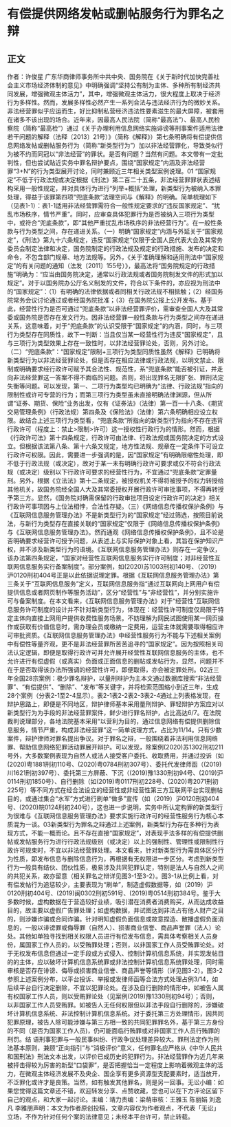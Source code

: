 # 有偿提供网络发帖或删帖服务行为罪名之辩
## 正文
作者：许俊星 广东华商律师事务所中共中央、国务院在《关于新时代加快完善社会主义市场经济体制的意见》中明确强调“坚持公有制为主体、多种所有制经济共同发展，增强微观主体活力”，其中，增强微观主体活力，很大程度上取决于经济行为多样性。然而，发展多样性必然产生一系列合法与违法经济行为的微妙关系。非法经营罪似乎应运而生，好比抑制私营经济违法性要素滋生的最大屏障，被套用在诸多不该出现的场合。近年来，因最高人民法院（简称“最高法”）、最高人民检察院（简称“最高检”）通过《关于办理利用信息网络实施诽谤等刑事案件适用法律若干问题的解释（法释〔2013〕21号）》（简称《解释》）第七条明确将有偿提供信息网络发帖或删帖服务行为（简称“新类型行为”）加以非法经营罪化，导致类似行为被不约而同冠以“非法经营”的罪状。是否有问题？当然有问题。本文带有一定批判性，但也尝试贴近实务中罪名辩护要点，围绕“国家规定”内涵及非法经营罪“3+N”的行为类型展开讨论，同时兼顾近三年相关类型案例说理。01 “国家规定”不低于行政法规或决定根据《刑法》第二百二十五条，非法经营罪罪状表述结构采用一般性规定，并对具体行为进行“列举+概括”处理，新类型行为被纳入本罪处理，得益于该罪第四项“兜底条款”法理空间与《解释》的明确。简单梳理如下（见表1-1）：表1-1适用非法经营罪需符合一般性规定要求的“违反国家规定”、“扰乱市场秩序，情节严重”。同时，应审查具体犯罪行为是否被纳入三项行为类型中，或符合“兜底条款”，即“其他严重扰乱市场秩序的非法经营行为”。在一般性条款与行为类型之间，存在递进关系。（一）明确“国家规定”内涵与外延关于“国家规定”，《刑法》第九十六条规定，违反“国家规定”仅限于全国人民代表大会及其常务委员会制定法律和决定，国务院制定的行政法规及规定的行政措施、发布的决定和命令，不包含部门规章、地方法规等。另外，《关于准确理解和适用刑法中“国家规定”的有关问题的通知（法发〔2011〕155号）》，最高法将“国务院规定的行政措施”明确为：“应当由国务院决定，通常以行政法规或者国务院制发文件的形式加以规定”。对于以国务院办公厅名义制发的文件，符合以下条件的，亦应视为刑法中的“国家规定”：（1）有明确的法律依据或者同相关行政法规不相抵触；（2）经国务院常务会议讨论通过或者经国务院批准；（3）在国务院公报上公开发布。基于此，经营性行为是否可通过“兜底条款”以非法经营罪评价，需审查全国人大及其常委或国务院是否存在发文行为。因非法经营罪一般性条款与行为类型之间存在递进关系，这意味着，对于“兜底条款”的认识受限于“国家规定”的内涵，同时，与三项行为类型存在同质性，故下一判断：当且仅当某一经营性行为违反“国家规定”，且与三项行为类型效果上存在一致性时，以非法经营罪论处，否则，另外讨论。（二）“兜底条款”：“国家规定”限制+三项行为类型同质性虽然《解释》已明确将新类型行为以非法经营罪论处，但是否存在相应法律或行政法规，以明文禁止、限制或明确要求经行政许可赋予其合法性、规范性，系“兜底条款”能否被引证，并走向非法经营罪这一答案不得不面临的问题。否则，将出现罪名无限扩张、罪刑法定失衡等问题。可以发现，第一、二项行为类型均已明确为“法律、行政法规”指向的限制性或许可专营的行为；而第三项行为类型虽未直接明确法律渊源，但从所谓“证券、期货、保险”业务出发，仅有《证券法》（法律）第一百一十八条、《期货交易管理条例》（行政法规）第四条及《保险法》（法律）第六条明确相应设立权限。故结合上述三项行为类型看，“兜底条款”所指向的新类型行为指向不存在违背行政许可（程度上：禁止>限制>许可）这一授权性行政行为的情形。然而，根据《行政许可法》第十四条规定，行政许可由法律、行政法规或国务院决定的方式设立。但根据该法第八条、第十六条又规定，地方性法规、规章在一定条件下可设立行政许可权限。因此，需要进一步强调的是，因“国家规定”有明确限缩性处理，即不低于行政法规（或决定），故对于某一未有明确行政许可要求或仅不符合行政法规（或决定）级别以下行政许可要求的经营性行为，不宜通过“兜底条款”定罪量刑。另外，根据《立法法》第十二条规定，被授权机关不得将被授予的权力转授给其他机关，故国务院经全国人大及其常委授权开展行政许可审批事项，不得再转授予第三方。显然，《国务院对确需保留的行政审批项目设定行政许可的决定》相关行政许可事项因与上位法相悖，合法性存疑。（三）《网络信息传播权保护条例》与《互联网信息服务管理办法》不是新类型行为的“国家规定”经过筛选，按照目前说法，与新行为类型存在直接关联的“国家规定”仅限于《网络信息传播权保护条例》与《互联网信息服务管理办法》。然而通观《网络信息传播权保护条例》，且不论是否明确要求经营许可授予问题，从表述上与实际保护对象上看，其旨在保护知识产权，并不涉及新类型行为的语境。《互联网信息服务管理办法》则存在一定争议，该办法第四条规定，“国家对经营性互联网信息服务实行许可制度；对非经营性互联网信息服务实行备案制度”。部分案例，如(2020)苏1003刑初140号、（2019）沪0120刑初404号正是以此依据说理定罪。根据《互联网信息服务管理办法》第三条关于“互联网信息服务”定义，互联网信息服务指“通过互联网向上网用户有偿提供信息或者网页制作等服务活动”，区分“经营性”与“非经营性”，并分别实施许可与备案制度。在本文看来，《互联网信息服务管理办法》对于“经营性”互联网信息服务许可制度的设计并不针对新类型行为，体现在：经营性许可制度仅局限于特定主体向直接上网用户提供收费性服务场景。不妨理解为网民试图使用某一网页操作或获取有价值信息时，需办理会员或缴纳一定费用，运营主体就需要取得相应许可审批资质。《互联网信息服务管理办法》中经营性服务行为不能与下述相关案例中有偿性等量齐观，更不是非法经营罪所苦苦追寻的“国家规定”。因为按照相关司法认定逻辑，即便是取得行政许可并允许展开经营性互联网信息服务的主体，也不允许进行有偿虚假（或真实）负面或正面信息的删帖或发帖行为，显然，问题并不在于是否取得该办法所强调的经营性许可，即便取得，亦会被定罪处刑。02近三年全国28宗案例：极少罪名辩护，以量刑辩护为主本文通过数据库搜索“非法经营罪”、“有偿提供”、“删除”、“发布”等关键字，并将检索范围缩小到近三年，生成28个案例（分表2-1至2-4显示）。表2-1表2-2表2-3表2-4通过上列表格发现，在辩护思路上，即便是不同地区，辩护律师基本采用量刑辩护、罪轻辩护方案应对以新类型行为为手段的非法经营罪案件，鲜少进行罪名辩护，占比高达6/7。在法院裁判说理部分，各地法院基本采用“以营利为目的，通过信息网络有偿提供删除信息服务，情节严重，构成非法经营罪”这一简单说理方式，占比为11/14。只有少数案件，辩护律师对罪名提出争议。对于罪名之辩，一般围绕着非法利用信息网络罪、帮助信息网络犯罪活动罪展开辩护。可以发现，除案例(2020)苏1302刑初211号外，大多数案例表现为自然人或法人接受客户委托、收取费用，并通过投诉（如(2020)粤1881刑初110号、(2020)粤0784刑初307号）、委托代发律师函（(2019)川1621刑初397号）、委托第三方屏蔽、下沉（(2019)豫1330刑初94号、(2019)沪0114刑初1850号）、自行删除（如(2019)粤0117刑初228号、(2020)粤2071刑初225号）等不同方式在经合法设立的经营性或非经营性第三方互联网平台实现删帖目的，或通过集合“水军”方式进行刷单“做多”宣传（如（2019）沪0120刑初404号、(2020)皖0124刑初240号），这也进一步说明，实务中所认定构罪的新类型行为很难与《互联网信息服务管理办法》要求实施行政许可的经营性服务行为核心本质混为一谈。03新类型行为罪名之辩通过上述案例，新类型行为存在多种行为表现方式，不能一概而论。且不存在直接“国家规定”，对表现手法多样的有偿提供删帖或发帖服务行为进行行政法规级别（或决定）以上的强制性、管理性或限制性行政许可规束时，不宜以非法经营罪处理。本文看来，针对新类型行为需具体区分行为性质，即发布信息与删除信息行为，再根据有无权限进一步区分。考虑到新类型行为一般具有结伙、团伙性质，极易涉及共同犯罪认定，特别是法人与自然人之间的共犯关系，故亦留意（相关罪名之辩详见图3-1至3-2）。图3-1从比例上看，对有偿发帖行为追惩较少，主要表现为“刷单”，制造虚假数据等，如（2019）沪0120刑初404号、(2019)闽0302刑初591号、(2019)粤0514刑初384号。鉴于大多数时候，虚构数据在于营造较好业绩，吸引潜在消费者消费购买，从而达成收益目的，故主要以虚假广告罪处理；如虚构数据，并试图达到非法占有他人财产之目的，则涉嫌诈骗或合同诈骗。针对明知虚假负面信息或故意捏造、散播虚假负面消息的，一般以诽谤罪或侮辱罪（自然人）、损害商业信誉、商品声誉罪（法人）论处。其他如单独寻找到相关权限人员进行有偿发布信息，需具体考察相关人员身份，属国家工作人员的，以受贿罪处理；否则，以非国家工作人员受贿罪论处。对于无权发布信息但通过一定手段或方式侵入、控制计算机信息系统，并实现发帖目的的主体，应以破坏计算机信息系统罪或非法控制计算机信息系统罪处理，同时需审核是否存在诽谤、侮辱或损害商业信誉、商品声誉等情形（详见图3-2）。图3-2参照上述案例分布，以平台投诉、举报或发律师函等合法方式处理占例3/14，如后续平台自行决定删除，不宜以犯罪论处。在涉及自行删除的情形中，如被告人属有权国家工作人员，则以受贿罪论处（见案例(2019)豫1330刑初94号）；否则，以非国家工作人员受贿罪。如被告人无任何权限但以非法手段自行删除的，涉嫌破坏计算机信息系统、非法控制计算机信息系统。对于委托第三方处理情形，因共同犯罪原理，被告人除可能涉嫌与第三方相一致的共同犯罪罪名外，基于第三方身份的不同（是否为国家工作人员)，仍可能面临行贿罪或对非国家工作人员行贿罪的刑罚。结 语刑事犯罪与一般民事纠纷、行政争议处理差异较大。罪刑法定作为刑法基本原则，兼顾“正向指引”与“消极评价”意义，任何罪名应严格从《中华人民共和国刑法》刑法文本出发，以评价已成历史的犯罪行为。非法经营罪作为近几年来被抨击得较为厉害的新型“口袋罪”，是否把握恰当一定程度上影响着微观主体的活力，在微观主体经济发展不及央企、国企享有更多资源型支配要素时，适当放开，不泛罪化或许才是良策。当然，如有触发其他罪名，则是另一回事。无讼小编：如果您觉得这篇文章还不错，欢迎转发分享、点赞收藏，您也可以在下方评论区留下自己的观点，和大家一起讨论。主编：靖力责编：梁萌审核：王雅玉 陈丽娟 刘逸凡 李雅朋声明：本文为作者原创投稿，文章内容仅为作者观点，不代表「无讼」立场，不作为针对任何个案的法律意见；未经本平台许可，禁止转载。
